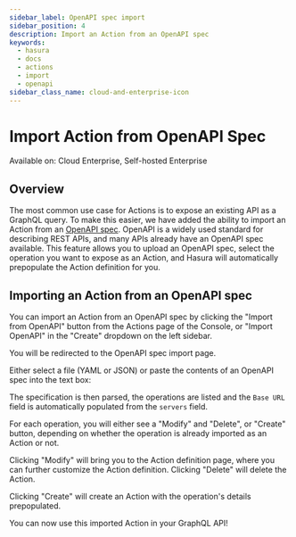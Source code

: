 ```yaml
---
sidebar_label: OpenAPI spec import
sidebar_position: 4
description: Import an Action from an OpenAPI spec
keywords:
  - hasura
  - docs
  - actions
  - import
  - openapi
sidebar_class_name: cloud-and-enterprise-icon
---
```



# Import Action from OpenAPI Spec

<div className="badge badge--primary heading-badge">Available on: Cloud Enterprise, Self-hosted Enterprise</div>

## Overview

The most common use case for Actions is to expose an existing API as a GraphQL query. To make this easier, we have added
the ability to import an Action from an [OpenAPI spec](https://swagger.io/specification/). OpenAPI is a widely used
standard for describing REST APIs, and many APIs already have an OpenAPI spec available. This feature allows you to
upload an OpenAPI spec, select the operation you want to expose as an Action, and Hasura will automatically prepopulate
the Action definition for you.

## Importing an Action from an OpenAPI spec

You can import an Action from an OpenAPI spec by clicking the "Import from OpenAPI" button from the Actions page of the
Console, or "Import OpenAPI" in the "Create" dropdown on the left sidebar.

<Thumbnail src="/img/actions/import-openapi.png" alt="Import from OpenAPI buttons" width="1000px" />

You will be redirected to the OpenAPI spec import page.

Either select a file (YAML or JSON) or paste the contents of an OpenAPI spec into the text box:

<Player src="/img/actions/actions_import_openapi_spec.webm" />

The specification is then parsed, the operations are listed and the `Base URL` field is automatically populated from the
`servers` field.

For each operation, you will either see a "Modify" and "Delete", or "Create" button, depending on whether the operation
is already imported as an Action or not.

Clicking "Modify" will bring you to the Action definition page, where you can further customize the Action definition.
Clicking "Delete" will delete the Action.

Clicking "Create" will create an Action with the operation's details prepopulated.

You can now use this imported Action in your GraphQL API!
